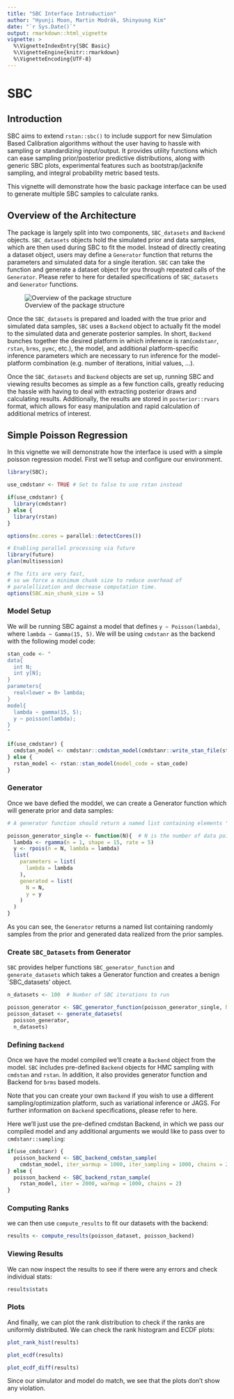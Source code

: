 ```yaml
---
title: "SBC Interface Introduction"
author: "Hyunji Moon, Martin Modrák, Shinyoung Kim"
date: "`r Sys.Date()`"
output: rmarkdown::html_vignette
vignette: >
  %\VignetteIndexEntry{SBC Basic}
  %\VignetteEngine{knitr::rmarkdown}
  %\VignetteEncoding{UTF-8}
---
```


# SBC

## Introduction
SBC aims to extend `rstan::sbc()` to include support for new Simulation Based Calibration algorithms without the user having to hassle with
sampling or standardizing input/output. It provides utility functions which can ease sampling prior/posterior predictive distributions, along with
generic SBC plots, experimental features such as bootstrap/jacknife sampling, and integral probability metric based tests. 

This vignette will demonstrate how the basic package interface can be used to generate multiple SBC samples to calculate ranks.

## Overview of the Architecture

The package is largely split into two components, `SBC_datasets` and `Backend` objects. `SBC_datasets` objects hold the simulated prior and data samples, which are then used during SBC to fit the model. Instead of directly creating a dataset object, users may define a `Generator` function that returns the parameters and simulated data for a single iteration. `SBC` can take the function and generate a dataset object for you through repeated calls of the `Generator`. Please refer to here for detailed specifications of `SBC_datasets` and `Generator` functions.

![Overview of the package structure](overview.png)

Once the `SBC_datasets` is prepared and loaded with the true prior and simulated data samples, `SBC` uses a `Backend` object to actually fit the model to the simulated data and generate posterior samples. In short, `Backend` bunches together the desired platform in which inference is ran(`cmdstanr`, `rstan`, `brms`, `pymc`, etc.), the model, and additional platform-specific inference parameters which are necessary to run inference for the model-platform combination (e.g. number of iterations, initial values, ...).

Once the `SBC_datasets` and `Backend` objects are set up, running SBC and viewing results becomes as simple as a few function calls, greatly reducing the hassle with having to deal with extracting posterior draws and calculating results. Additionally, the results are stored in `posterior::rvars` format, which allows for easy manipulation and rapid calculation of additional metrics of interest.

## Simple Poisson Regression
In this vignette we will demonstrate how the interface is used with a simple poisson regression model. First we'll
setup and configure our environment.

```r
library(SBC);

use_cmdstanr <- TRUE # Set to false to use rstan instead

if(use_cmdstanr) {
  library(cmdstanr)
} else {
  library(rstan)
}

options(mc.cores = parallel::detectCores())

# Enabling parallel processing via future
library(future)
plan(multisession)

# The fits are very fast,
# so we force a minimum chunk size to reduce overhead of
# paralellization and decrease computation time.
options(SBC.min_chunk_size = 5)

```

### Model Setup
We will be running SBC against a model that defines `y ~ Poisson(lambda)`, where `lambda ~ Gamma(15, 5)`. We will be using `cmdstanr` as the backend with the following model code:

```r
stan_code <- "
data{
  int N;
  int y[N];
}
parameters{
  real<lower = 0> lambda;
}
model{
  lambda ~ gamma(15, 5);
  y ~ poisson(lambda);
}
"

if(use_cmdstanr) {
  cmdstan_model <- cmdstanr::cmdstan_model(cmdstanr::write_stan_file(stan_code))
} else {
  rstan_model <- rstan::stan_model(model_code = stan_code)
}

```

### Generator

Once we bave defied the moddel, we can create a Generator function which will generate prior and data samples:

```r
# A generator function should return a named list containing elements "parameters" and "generated"

poisson_generator_single <- function(N){  # N is the number of data points we are generating
  lambda <- rgamma(n = 1, shape = 15, rate = 5)
  y <- rpois(n = N, lambda = lambda)
  list(
    parameters = list(
      lambda = lambda
    ),
    generated = list(
      N = N,
      y = y
    )
  )
}
```

As you can see, the `Generator` returns a named list containing randomly samples from the prior and generated data realized from the prior samples.

### Create `SBC_Datasets` from Generator
`SBC` provides helper functions `SBC_generator_function` and `generate_datasets` which takes a Generator function and creates a benign `SBC_datasets' object. 

```r
n_datasets <- 100  # Number of SBC iterations to run

poisson_generator <- SBC_generator_function(poisson_generator_single, N = 40)
poisson_dataset <- generate_datasets(
  poisson_generator, 
  n_datasets)
```


### Defining `Backend`
Once we have the model compiled we'll create a `Backend` object from the model. `SBC` includes pre-defined `Backend` objects for HMC sampling with `cmdstan` and `rstan`. In addition, it also provides generator function and Backend for `brms` based models. 

Note that you can create your own `Backend` if you wish to use a different sampling/optimization platform, such as variational inference or JAGS. For further information on `Backend` specifications, please refer to here.

Here we'll just use the pre-defined cmdstan Backend, in which we pass our compiled model and any additional arguments we would like to pass over to `cmdstanr::sampling`:
```r
if(use_cmdstanr) {
  poisson_backend <- SBC_backend_cmdstan_sample(
    cmdstan_model, iter_warmup = 1000, iter_sampling = 1000, chains = 2)
} else {
  poisson_backend <- SBC_backend_rstan_sample(
    rstan_model, iter = 2000, warmup = 1000, chains = 2)  
}
```

### Computing Ranks
we can then use `compute_results` to fit our datasets with the backend:
```r
results <- compute_results(poisson_dataset, poisson_backend)
```

### Viewing Results
We can now inspect the results to see if there were any errors and check individual stats:

```r
results$stats
```
### Plots
And finally, we can plot the rank distribution to check if the ranks are uniformly distributed. We can check the rank histogram and ECDF plots:

```r
plot_rank_hist(results)
```

```r
plot_ecdf(results)
```
```r
plot_ecdf_diff(results)
```
Since our simulator and model do match, we see that the plots don't show any violation.
